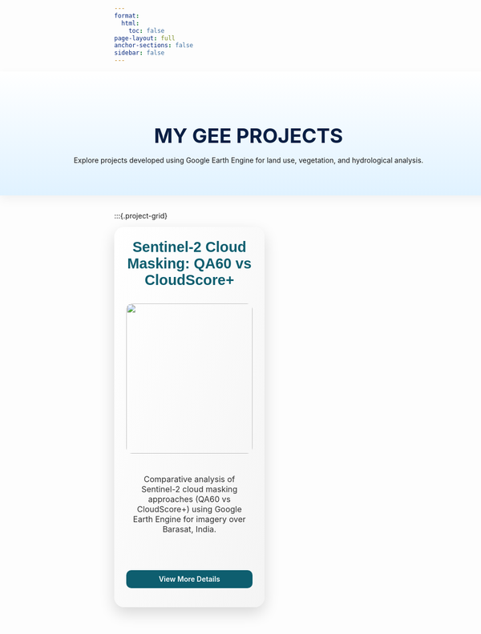 ```yaml
---
format:
  html:
    toc: false
page-layout: full
anchor-sections: false
sidebar: false
---
```



:::{.gee-header}
:::{.gee-header-content}
<h2>MY GEE PROJECTS</h2>
<p>Explore projects developed using Google Earth Engine for land use, vegetation, and hydrological analysis.</p>
:::
:::

:::{.project-grid}




::: {.project-card}
### Sentinel-2 Cloud Masking: QA60 vs CloudScore+

![](gee-projects/cloud-masking/thumb.JPG)

<p class="card-description">
Comparative analysis of Sentinel-2 cloud masking approaches (QA60 vs CloudScore+) using Google Earth Engine for imagery over Barasat, India.
</p>

<div class="card-footer">
  [View More Details](gee-projects/cloud-masking/index.html){.view-button}
</div>
:::


<style>
.gee-header {
  width: 100vw;
  margin-left: calc(-50vw + 50%);
  background: linear-gradient(to top, #e0f2ff, #ffffff); /* Blue fade to white */
  padding: 3rem 1rem;
  box-shadow: 0 8px 20px rgba(0, 0, 0, 0.05);
  margin-bottom: 2rem;
}

.gee-header-content {
  max-width: 900px;
  margin: 0 auto;
  text-align: center;
}

.gee-header-content h2 {
  font-size: 2.5rem;
  font-weight: 700;
  color: #0a1f44;
  margin-bottom: 1rem;
}

.project-grid {
  display: flex;
  flex-wrap: wrap;
  justify-content: space-between;
  gap: 2rem;
  margin: 2rem;
}

.project-card {
  display: flex;
  flex-direction: column;
  justify-content: flex-start;
  height: 760px;
  padding: 1.5rem;
  background: linear-gradient(to bottom right, #ffffff, #f4f4f4);
  border-radius: 20px;
  box-shadow: 0 12px 30px rgba(0, 0, 0, 0.15);
  box-sizing: border-box;
  width: 300PX;
  transition: transform 0.3s, box-shadow 0.3s;
}

.project-card h3, .project-card h4 {
  font-family: Geneva, Tahoma, sans-serif;
  font-size: 1.8rem;
  margin-top: 0;
  font-weight: 800;
  color: #0e5e6f;
  text-align: center;
  margin-bottom: 1rem;
}

.project-card img {
  width: 100%;
  height: 300px;
  object-fit: cover;
  border-radius: 12px;
  margin-bottom: 1.2rem;
}

.card-description {
  font-size: 1rem;
  color: #333;
  text-align: center;
  margin: 0.5rem 0 1rem 0;
  flex-grow: 0;
}

.project-card:hover {
  transform: translateY(-10px);
  box-shadow: 0 20px 40px rgba(0, 0, 0, 0.2);
}

.card-footer {
  margin-top: auto;
}

.view-button {
  display: block;
  width: 100%;
  text-align: center;
  background: #0e5e6f;
  color: white !important;
  padding: 0.6rem 0;
  border-radius: 10px;
  font-weight: 600;
  text-decoration: none;
  transition: background 0.3s ease, transform 0.3s ease;
}

.view-button:hover {
  background: #084c59;
  transform: translateY(-3px);
  box-shadow: 0 6px 12px rgba(0, 0, 0, 0.15);
}
</style>
